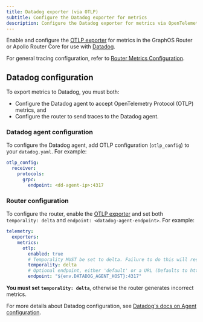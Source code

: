 ```yaml
---
title: Datadog exporter (via OTLP)
subtitle: Configure the Datadog exporter for metrics
description: Configure the Datadog exporter for metrics via OpenTelemetry Protocol (OTLP) in the Apollo GraphOS Router or Apollo Router Core.
---
```


Enable and configure the [OTLP exporter](./otlp) for metrics in the GraphOS Router or Apollo Router Core for use with [Datadog](https://www.datadoghq.com/).

For general tracing configuration, refer to [Router Metrics Configuration](./overview).

## Datadog configuration

To export metrics to Datadog, you must both: 

- Configure the Datadog agent to accept OpenTelemetry Protocol (OTLP) metrics, and
- Configure the router to send traces to the Datadog agent.

### Datadog agent configuration

To configure the Datadog agent, add OTLP configuration (`otlp_config`) to your `datadog.yaml`. For example:

```yaml title="datadog.yaml"
otlp_config:
  receiver:
    protocols:
      grpc:
        endpoint: <dd-agent-ip>:4317
```

### Router configuration
To configure the router, enable the [OTLP exporter](./otlp#configuration) and set both `temporality: delta` and `endpoint: <datadog-agent-endpoint>`. For example: 

```yaml title="router.yaml"
telemetry:
  exporters:
    metrics:
      otlp:
        enabled: true
        # Temporality MUST be set to delta. Failure to do this will result in incorrect metrics.
        temporality: delta
        # Optional endpoint, either 'default' or a URL (Defaults to http://127.0.0.1:4317)
        endpoint: "${env.DATADOG_AGENT_HOST}:4317"
```

<Note>

**You must set `temporality: delta`**, otherwise the router generates incorrect metrics.

</Note>

For more details about Datadog configuration, see [Datadog's docs on Agent configuration](https://docs.datadoghq.com/opentelemetry/otlp_ingest_in_the_agent/?tab=host).


